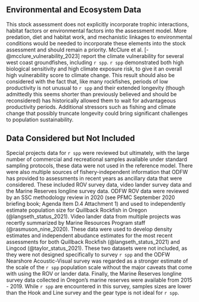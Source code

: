 ## Environmental and Ecosystem Data

This stock assessment does not explicitly incorporate trophic interactions, habitat factors or environmental factors into the assessment model. More predation, diet and habitat work, and mechanistic linkages to environmental conditions would be needed to incorporate these elements into the stock assessment and should remain a priority. McClure et al. [-@mcclure_vulnerability_2023] report the climate vulnerability for several west coast groundfishes, including `r spp`. `r spp` demonstrated both high biological sensitivity and high climate exposure risk, to give it an overall high vulnerability score to climate change. This result should also be considered with the fact that, like many rockfishes, periods of low productivity is not unusual to `r spp` and their extended longevity (though admittedly this seems shorter than previously believed and should be reconsidered) has historically allowed them to wait for advantageous productivity periods. Additional stressors such as fishing and climate change that possibly truncate longevity could bring significant challenges to population sustainability.
  
## Data Considered but Not Included
  
  Special projects data for `r spp` were reviewed but ultimately, with the large number of commercial and recreational samples available under standard sampling protocols, these data were not used in the reference model. There were also multiple sources of fishery-independent information that ODFW has provided to assessments in recent years as ancillary data that were considered. These included ROV survey data, video lander survey data and the Marine Reserves longline survey data. ODFW ROV data were reviewed by an SSC methodology review in 2020 (see PFMC September 2020 briefing book; Agenda Item D.4 Attachment 1) and used to independently estimate population size for Quillback Rockfish in Oregon (@langseth_status_2021). Video lander data from multiple projects was recertly summarized by Marine Resources Program staff (@rasmuson_nine_2020). These data were used to develop density estimates and independent abudance estimates for the most recent assessments for both Quillback Rockfish (@langseth_status_2021) and Lingcod (@taylor_status_2021). These two datasets were not included, as they were not designed specifically to survey `r spp` and the ODFW Nearshore Acoustic-Visual survey was regarded as a stronger estimate of the scale of the `r spp` population scale without the major caveats that come with using the ROV or lander data. Finally, the Marine Reserves longline survey data collected in Oregon's marine reserves were available from 2015 - 2019. While `r spp` are encountered in this survey, samples sizes are lower than the Hook and Line survey and the gear type is not ideal for `r spp`. 
